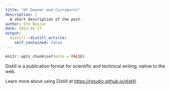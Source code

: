 ```yaml
---
title: "Of Doener and Currywurst"
description: |
  A short description of the post.
author: Efe Baslar
date: 2022-02-17
output:
  distill::distill_article:
    self_contained: false
---
```



```r
knitr::opts_chunk$set(echo = FALSE)
```

Distill is a publication format for scientific and technical writing, native to the web.

Learn more about using Distill at <https://rstudio.github.io/distill>.


